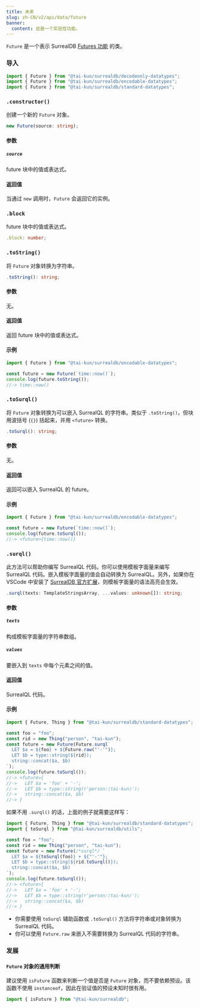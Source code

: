 ```yaml
---
title: 未来
slug: zh-CN/v2/api/data/future
banner:
  content: 这是一个实验性功能。
---
```



`Future` 是一个表示 SurrealDB [Futures 功能](https://surrealdb.com/docs/surrealql/datamodel/futures) 的类。

### 导入

```ts
import { Future } from "@tai-kun/surrealdb/decodeonly-datatypes";
import { Future } from "@tai-kun/surrealdb/encodable-datatypes";
import { Future } from "@tai-kun/surrealdb/standard-datatypes";
```

### `.constructor()`

创建一个新的 `Future` 对象。

```ts
new Future(source: string);
```

#### 参数

##### `source`

future 块中的值或表达式。

#### 返回值

当通过 `new` 调用时，`Future` 会返回它的实例。

### `.block` <Badge variant="instance" /><Badge variant="property" /><Badge variant="decodeonly" />

future 块中的值或表达式。

```ts
.block: number;
```

### `.toString()` <Badge variant="instance" /><Badge variant="method" /><Badge variant="encodable" />

将 `Future` 对象转换为字符串。

```ts
.toString(): string;
```

#### 参数

无。

#### 返回值

返回 future 块中的值或表达式。

#### 示例

```ts
import { Future } from "@tai-kun/surrealdb/encodable-datatypes";

const future = new Future(`time::now()`);
console.log(future.toString());
//-> time::now()
```

### `.toSurql()` <Badge variant="instance" /><Badge variant="method" /><Badge variant="encodable" />

将 `Future` 对象转换为可以嵌入 SurrealQL 的字符串。类似于 `.toString()`，但块用波括号 (`{}`) 括起来，并用 `<future>` 转换。

```ts
.toSurql(): string;
```

#### 参数

无。

#### 返回值

返回可以嵌入 SurrealQL 的 future。

#### 示例

```ts
import { Future } from "@tai-kun/surrealdb/encodable-datatypes";

const future = new Future(`time::now()`);
console.log(future.toSurql());
//-> <future>{time::now()}
```

### `.surql()` <Badge variant="static" /><Badge variant="method" /><Badge variant="standard" />

此方法可以帮助你编写 SurrealQL 代码。你可以使用模板字面量来编写 SurrealQL 代码。嵌入模板字面量的值会自动转换为 SurrealQL。另外，如果你在 VSCode 中安装了 [SurrealDB 官方扩展](https://marketplace.visualstudio.com/items?itemName=surrealdb.surrealql)，则模板字面量的语法高亮会生效。

```ts
.surql(texts: TemplateStringsArray, ...values: unknown[]): string;
```

#### 参数

##### `texts`

构成模板字面量的字符串数组。

##### `values`

要嵌入到 `texts` 中每个元素之间的值。

#### 返回值

SurrealQL 代码。

#### 示例

```ts
import { Future, Thing } from "@tai-kun/surrealdb/standard-datatypes";

const foo = "foo";
const rid = new Thing("person", "tai-kun");
const future = new Future(Future.surql`
  LET $a = ${foo} + ${Future.raw("'-'")};
  LET $b = type::string(${rid});
  string::concat($a, $b)
`);
console.log(future.toSurql());
//-> <future>{
//->   LET $a = 'foo' + '-';
//->   LET $b = type::string(r'person:⟨tai-kun⟩');
//->   string::concat($a, $b)
//-> }
```

如果不用 `.surql()` 的话，上面的例子就需要这样写：

```ts
import { Future, Thing } from "@tai-kun/surrealdb/standard-datatypes";
import { toSurql } from "@tai-kun/surrealdb/utils";

const foo = "foo";
const rid = new Thing("person", "tai-kun");
const future = new Future(/*surql*/ `
  LET $a = ${toSurql(foo)} + ${"'-'"};
  LET $b = type::string(${rid.toSurql()});
  string::concat($a, $b)
`);
console.log(future.toSurql());
//-> <future>{
//->   LET $a = 'foo' + '-';
//->   LET $b = type::string(r'person:⟨tai-kun⟩');
//->   string::concat($a, $b)
//-> }
```

- 你需要使用 `toSurql` 辅助函数或 `.toSurql()` 方法将字符串或对象转换为 SurrealQL 代码。
- 你可以使用 `Future.raw` 来嵌入不需要转换为 SurrealQL 代码的字符串。

### 发展

#### `Future` 对象的通用判断

建议使用 `isFuture` 函数来判断一个值是否是 `Future` 对象，而不要依赖预设。该函数不使用 `instanceof`，因此在验证值的预设未知时很有用。

```ts
import { isFuture } from "@tai-kun/surrealdb";
```
